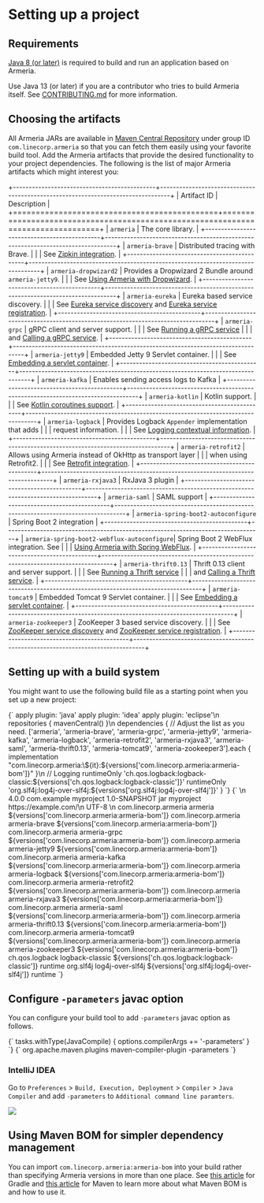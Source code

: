 
# Setting up a project

## Requirements

[Java 8 (or later)](https://adoptopenjdk.net/) is required to build and run an application based on Armeria.

<Tip>

Use Java 13 (or later) if you are a contributor who tries to build Armeria itself.
See [CONTRIBUTING.md](https://github.com/line/armeria/blob/master/CONTRIBUTING.md) for more information.
   
</Tip>

## Choosing the artifacts

All Armeria JARs are available in [Maven Central Repository](https://search.maven.org/search?q=g:com.linecorp.armeria%20-shaded)
under group ID `com.linecorp.armeria` so that you can fetch them easily using your favorite build tool.
Add the Armeria artifacts that provide the desired functionality to your project dependencies. The following is
the list of major Armeria artifacts which might interest you:

+---------------------------------------------+---------------------------------------------------------------------------------+
| Artifact ID                                 | Description                                                                     |
+=============================================+=================================================================================+
| `armeria`                                   | The core library.                                                               |
+---------------------------------------------+---------------------------------------------------------------------------------+
| `armeria-brave`                             | Distributed tracing with Brave.                                                 |
|                                             | See [Zipkin integration](/docs/advanced-zipkin).                                |
+---------------------------------------------+---------------------------------------------------------------------------------+
| `armeria-dropwizard2`                       | Provides a Dropwizard 2 Bundle around `armeria-jetty9`.                         |
|                                             | See [Using Armeria with Dropwizard](/docs/advanced-dropwizard-integration).     |
+---------------------------------------------+---------------------------------------------------------------------------------+
| `armeria-eureka`                            | Eureka based service discovery.                                                 |
|                                             | See [Eureka service discovery] and [Eureka service registration].               |
+---------------------------------------------+---------------------------------------------------------------------------------+
| `armeria-grpc`                              | gRPC client and server support.                                                 |
|                                             | See [Running a gRPC service](/docs/server-grpc)                                 |
|                                             | and [Calling a gRPC service](/docs/client-grpc).                                |
+---------------------------------------------+---------------------------------------------------------------------------------+
| `armeria-jetty9`                            | Embedded Jetty 9 Servlet container.                                             |
|                                             |  See [Embedding a servlet container](/docs/server-servlet).                     |
+---------------------------------------------+---------------------------------------------------------------------------------+
| `armeria-kafka`                             | Enables sending access logs to Kafka                                            |
+---------------------------------------------+---------------------------------------------------------------------------------+
| `armeria-kotlin`                            | Kotlin support.                                                                 |
|                                             | See [Kotlin coroutines support].                                                |
+---------------------------------------------+---------------------------------------------------------------------------------+
| `armeria-logback`                           | Provides Logback `Appender` implementation that adds                            |
|                                             | request information.                                                            |
|                                             | See [Logging contextual information](/docs/advanced-logging).                   |
+---------------------------------------------+---------------------------------------------------------------------------------+
| `armeria-retrofit2`                         | Allows using Armeria instead of OkHttp as transport layer                       |
|                                             | when using Retrofit2.                                                           |
|                                             | See [Retrofit integration](/docs/client-retrofit).                              |
+---------------------------------------------+---------------------------------------------------------------------------------+
| `armeria-rxjava3`                           | RxJava 3 plugin                                                                 |
+---------------------------------------------+---------------------------------------------------------------------------------+
| `armeria-saml`                              | SAML support                                                                    |
+---------------------------------------------+---------------------------------------------------------------------------------+
| `armeria-spring-boot2-autoconfigure`        | Spring Boot 2 integration                                                       |
+---------------------------------------------+---------------------------------------------------------------------------------+
| `armeria-spring-boot2-webflux-autoconfigure`| Spring Boot 2 WebFlux integration. See                                          |
|                                             | [Using Armeria with Spring WebFlux](/docs/advanced-spring-webflux-integration). |
+---------------------------------------------+---------------------------------------------------------------------------------+
| `armeria-thrift0.13`                        | Thrift 0.13 client and server support.                                          |
|                                             | See [Running a Thrift service](/docs/server-thrift)                             |
|                                             | and [Calling a Thrift service](/docs/client-thrift).                            |
+---------------------------------------------+---------------------------------------------------------------------------------+
| `armeria-tomcat9`                           | Embedded Tomcat 9 Servlet container.                                            |
|                                             |  See [Embedding a servlet container](/docs/server-servlet).                     |
+---------------------------------------------+---------------------------------------------------------------------------------+
| `armeria-zookeeper3`                        | ZooKeeper 3 based service discovery.                                            |
|                                             | See [ZooKeeper service discovery] and [ZooKeeper service registration].         |
+---------------------------------------------+---------------------------------------------------------------------------------+

[Kotlin coroutines support]: /docs/server-annotated-service#kotlin-coroutines-support
[ZooKeeper service discovery]: /docs/client-service-discovery#zookeeper-based-service-discovery-with-zookeeperendpointgroup
[ZooKeeper service registration]: /docs/server-service-registration#zookeeper-based-service-registration-with-zookeeperupdatinglistener
[Eureka service discovery]: /docs/client-service-discovery#eureka-based-service-discovery-with-eurekaendpointgroup
[Eureka service registration]: /docs/server-service-registration#eureka-based-service-registration-with-eurekaupdatinglistener

## Setting up with a build system

You might want to use the following build file as a starting point when you set up a new project:

<Tabs>
  <TabPane tab="Gradle" key="gradle">
    <CodeBlock language="groovy" filename="build.gradle">{`
    apply plugin: 'java'
    apply plugin: 'idea'
    apply plugin: 'eclipse'\n
    repositories {
        mavenCentral()
    }\n
    dependencies {
        // Adjust the list as you need.
        ['armeria',
        'armeria-brave',
        'armeria-grpc',
        'armeria-jetty9',
        'armeria-kafka',
        'armeria-logback',
        'armeria-retrofit2',
        'armeria-rxjava3',
        'armeria-saml',
        'armeria-thrift0.13',
        'armeria-tomcat9',
        'armeria-zookeeper3'].each {
            implementation "com.linecorp.armeria:\${it}:${versions['com.linecorp.armeria:armeria-bom']}"
        }\n
        // Logging
        runtimeOnly 'ch.qos.logback:logback-classic:${versions['ch.qos.logback:logback-classic']}'
        runtimeOnly 'org.slf4j:log4j-over-slf4j:${versions['org.slf4j:log4j-over-slf4j']}'
    }
    `}</CodeBlock>
  </TabPane>
  <TabPane tab="Maven" key="maven">
    <CodeBlock language="xml" filename="pom.xml">{`
    <project xmlns="http://maven.apache.org/POM/4.0.0"
             xmlns:xsi="http://www.w3.org/2001/XMLSchema-instance"
             xsi:schemaLocation="http://maven.apache.org/POM/4.0.0 http://maven.apache.org/xsd/maven-4.0.0.xsd">\n
      <modelVersion>4.0.0</modelVersion>
      <groupId>com.example</groupId>
      <artifactId>myproject</artifactId>
      <version>1.0-SNAPSHOT</version>
      <packaging>jar</packaging>
      <name>myproject</name>
      <url>https://example.com/</url>\n
      <properties>
        <project.build.sourceEncoding>UTF-8</project.build.sourceEncoding>
      </properties>\n
      <dependencies>
        <dependency>
          <groupId>com.linecorp.armeria</groupId>
          <artifactId>armeria</artifactId>
          <version>${versions['com.linecorp.armeria:armeria-bom']}</version>
        </dependency>
        <dependency>
          <groupId>com.linecorp.armeria</groupId>
          <artifactId>armeria-brave</artifactId>
          <version>${versions['com.linecorp.armeria:armeria-bom']}</version>
        </dependency>
        <dependency>
          <groupId>com.linecorp.armeria</groupId>
          <artifactId>armeria-grpc</artifactId>
          <version>${versions['com.linecorp.armeria:armeria-bom']}</version>
        </dependency>
        <dependency>
          <groupId>com.linecorp.armeria</groupId>
          <artifactId>armeria-jetty9</artifactId>
          <version>${versions['com.linecorp.armeria:armeria-bom']}</version>
        </dependency>
        <dependency>
          <groupId>com.linecorp.armeria</groupId>
          <artifactId>armeria-kafka</artifactId>
          <version>${versions['com.linecorp.armeria:armeria-bom']}</version>
        </dependency>
        <dependency>
          <groupId>com.linecorp.armeria</groupId>
          <artifactId>armeria-logback</artifactId>
          <version>${versions['com.linecorp.armeria:armeria-bom']}</version>
        </dependency>
        <dependency>
          <groupId>com.linecorp.armeria</groupId>
          <artifactId>armeria-retrofit2</artifactId>
          <version>${versions['com.linecorp.armeria:armeria-bom']}</version>
        </dependency>
        <dependency>
          <groupId>com.linecorp.armeria</groupId>
          <artifactId>armeria-rxjava3</artifactId>
          <version>${versions['com.linecorp.armeria:armeria-bom']}</version>
        </dependency>
        <dependency>
          <groupId>com.linecorp.armeria</groupId>
          <artifactId>armeria-saml</artifactId>
          <version>${versions['com.linecorp.armeria:armeria-bom']}</version>
        </dependency>
        <dependency>
          <groupId>com.linecorp.armeria</groupId>
          <artifactId>armeria-thrift0.13</artifactId>
          <version>${versions['com.linecorp.armeria:armeria-bom']}</version>
        </dependency>
        <dependency>
          <groupId>com.linecorp.armeria</groupId>
          <artifactId>armeria-tomcat9</artifactId>
          <version>${versions['com.linecorp.armeria:armeria-bom']}</version>
        </dependency>
        <dependency>
          <groupId>com.linecorp.armeria</groupId>
          <artifactId>armeria-zookeeper3</artifactId>
          <version>${versions['com.linecorp.armeria:armeria-bom']}</version>
        </dependency>
        <!-- Logging -->
        <dependency>
          <groupId>ch.qos.logback</groupId>
          <artifactId>logback-classic</artifactId>
          <version>${versions['ch.qos.logback:logback-classic']}</version>
          <scope>runtime</scope>
        </dependency>
        <dependency>
          <groupId>org.slf4j</groupId>
          <artifactId>log4j-over-slf4j</artifactId>
          <version>${versions['org.slf4j:log4j-over-slf4j']}</version>
          <scope>runtime</scope>
        </dependency>
      </dependencies>
    </project>
    `}</CodeBlock>
  </TabPane>
</Tabs>

## Configure `-parameters` javac option

You can configure your build tool to add `-parameters` javac option as follows.

<Tabs>
  <TabPane tab="Gradle" key="gradle">
    <CodeBlock language="groovy" filename="build.gradle">{`
    tasks.withType(JavaCompile) {
        options.compilerArgs += '-parameters'
    }
    `}</CodeBlock>
  </TabPane>
  <TabPane tab="Maven" key="maven">
    <CodeBlock language="xml" filename="pom.xml">{`
    <project>
      <build>
        <plugins>
          <plugin>
            <groupId>org.apache.maven.plugins</groupId>
            <artifactId>maven-compiler-plugin</artifactId>
            <configuration>
              <compilerArgs>
                <arg>-parameters</arg>
              </compilerArgs>
            </configuration>
          </plugin>
        </plugins>
      </build>
    </project>
    `}</CodeBlock>
  </TabPane>
</Tabs>

### IntelliJ IDEA

Go to `Preferences` > `Build, Execution, Deployment` > `Compiler` > `Java Compiler` 
and add `-parameters` to `Additional command line paramters`.

![](../../images/intellij_javac_parameters.png)

## Using Maven BOM for simpler dependency management

You can import `com.linecorp.armeria:armeria-bom` into your build rather than specifying Armeria versions in
more than one place. See [this article](https://docs.gradle.org/current/userguide/platforms.html#sub:bom_import)
for Gradle and [this article](https://www.baeldung.com/spring-maven-bom) for Maven to learn more about what
Maven BOM is and how to use it.
